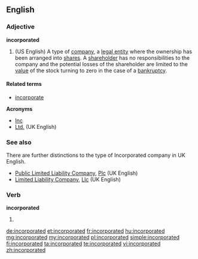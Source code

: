 ==English==

===Adjective===
'''incorporated'''

# (US English) A type of [[company]], a [[legal entity]] where the ownership has been arranged into [[share]]s. A [[shareholder]] has no responsibilities to the company and the potential losses of the shareholder are limited to the [[value]] of the stock turning to zero in the case of a [[bankruptcy]].

====Related terms====
* [[incorporate]]

'''Acronyms'''
* [[Inc]]
* [[Ltd.]] (UK English)

===See also===

There are further distinctions to the type of Incorporated company in UK English.
* [[Public Limited Liability Company]], [[Plc]] (UK English)
* [[Limited Liability Company]], [[Llc]] (UK English)

===Verb===
'''incorporated'''

# {{past of|incorporate}}

[[de:incorporated]]
[[et:incorporated]]
[[fr:incorporated]]
[[hu:incorporated]]
[[mg:incorporated]]
[[my:incorporated]]
[[pl:incorporated]]
[[simple:incorporated]]
[[fi:incorporated]]
[[ta:incorporated]]
[[te:incorporated]]
[[vi:incorporated]]
[[zh:incorporated]]